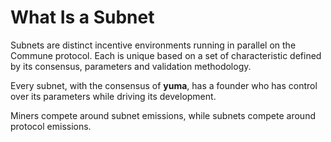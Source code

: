 # What Is a Subnet

Subnets are distinct incentive environments running in parallel on the Commune protocol. Each is unique based on a set of characteristic defined by its consensus, parameters and validation methodology.

Every subnet, with the consensus of **yuma**, has a founder who has control over its parameters while driving its development.

Miners compete around subnet emissions, while subnets compete around protocol emissions.
